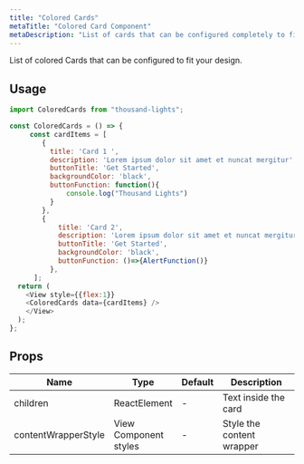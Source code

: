 ```yaml
---
title: "Colored Cards"
metaTitle: "Colored Card Component"
metaDescription: "List of cards that can be configured completely to fit your design"
---
```


List of colored Cards that can be configured to fit your design.

## Usage

```javascript
import ColoredCards from "thousand-lights";

const ColoredCards = () => {
     const cardItems = [
        {
          title: 'Card 1 ',
          description: 'Lorem ipsum dolor sit amet et nuncat mergitur',
          buttonTitle: 'Get Started',
          backgroundColor: 'black',
          buttonFunction: function(){
              console.log("Thousand Lights")
          }
        },
        {
            title: 'Card 2',
            description: 'Lorem ipsum dolor sit amet et nuncat mergitur',
            buttonTitle: 'Get Started',
            backgroundColor: 'black',
            buttonFunction: ()=>{AlertFunction()}
          },
      ];
  return (
    <View style={{flex:1}}
    <ColoredCards data={cardItems} />
    </View>
  );
};

```

## Props

<table class="table table-bordered">
  <thead>
    <tr>
      <th>Name</th>
      <th>Type</th>
      <th>Default</th>
      <th width="50%">Description</th>
    </tr>
  </thead>
  <tbody>
    <tr>
      <td>children</td>
      <td>ReactElement</td>
      <td> - </td>
      <td>Text inside the card </td>
    </tr>
    <tr>
      <td>contentWrapperStyle</td>
      <td>View Component styles</td>
      <td> - </td>
      <td>Style the content wrapper</td>
    </tr>
  </tbody>
</table>
<br />

<!-- ## Live Editing example

```javascript react-live=true
<button className={"btn btn-default"}>Change my text</button>
``` -->
